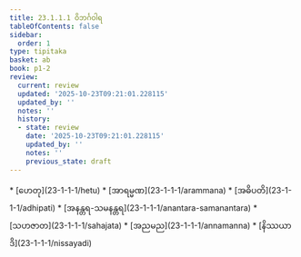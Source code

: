 ```yaml
---
title: 23.1.1.1 ဝိဘင်္ဂဝါရ
tableOfContents: false
sidebar:
  order: 1
type: tipitaka
basket: ab
book: p1-2
review:
  current: review
  updated: '2025-10-23T09:21:01.228115'
  updated_by: ''
  notes: ''
  history:
  - state: review
    date: '2025-10-23T09:21:01.228115'
    updated_by: ''
    notes: ''
    previous_state: draft
---
```



<ReviewStatus review={frontmatter.review} showDetails={true} />

<HypothesisAnnotation frontmatter={frontmatter} />

<DynamicBreadcrumb />



<TableOfContents book="p1-2" section="23.1.1.1">
* [ဟေတု](23-1-1-1/hetu)
* [အာရမ္မဏ](23-1-1-1/arammana)
* [အဓိပတိ](23-1-1-1/adhipati)
* [အနန္တရ-သမနန္တရ](23-1-1-1/anantara-samanantara)
* [သဟဇာတ](23-1-1-1/sahajata)
* [အညမည](23-1-1-1/annamanna)
* [နိဿယာဒိ](23-1-1-1/nissayadi)
</TableOfContents>